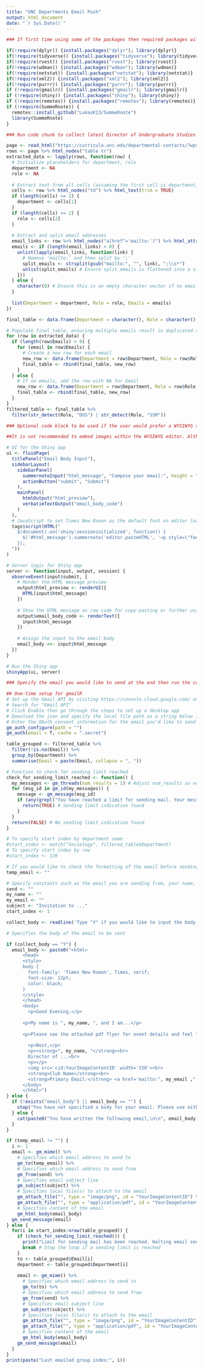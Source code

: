 ```yaml
---
title: "UNC Departments Email Push"
output: html_document
date: "`r Sys.Date()`"
---
```


```r
### If first time using some of the packages then required packages will be installed before being loaded via library, otherwise installed packages will be loaded via require

if(!require(dplyr)) {install.packages("dplyr"); library(dplyr)}
if(!require(tidyverse)) {install.packages("tidyverse"); library(tidyverse)}
if(!require(rvest)) {install.packages("rvest"); library(rvest)}
if(!require(wdman)) {install.packages("wdman"); library(wdman)}
if(!require(netstat)) {install.packages("netstat"); library(netstat)}
if(!require(xml2)) {install.packages("xml2"); library(xml2)}
if(!require(purrr)) {install.packages("purrr"); library(purrr)}
if (!require(gmailr)) {install.packages("gmailr"); library(gmailr)}
if (!require(shiny)) {install.packages("shiny"); library(shiny)}
if (!require(remotes)) {install.packages("remotes"); library(remotes)}
if (!require(SummeRnote)) {
  remotes::install_github("LukasK13/SummeRnote")
  library(SummeRnote)
}
```

```r
### Run code chunk to collect latest Director of Undergraduate Studies and Student Services Manager Contact Information in a dataframe

page <- read_html("https://curricula.unc.edu/departmental-contacts/?wpv_aux_current_post_id=191&wpv_aux_parent_post_id=191&wpv_view_count=645")
rows <- page %>% html_nodes("table tr")
extracted_data <- lapply(rows, function(row) {
  # Initialize placeholders for department, role
  department <- NA
  role <- NA
  
  # Extract text from all cells (assuming the first cell is department, the second is role)
  cells <- row %>% html_nodes("td") %>% html_text(trim = TRUE)
  if (length(cells) >= 1) {
    department <- cells[1]
  }
  if (length(cells) >= 2) {
    role <- cells[2]
  }
  
  # Extract and split email addresses
  email_links <- row %>% html_nodes("a[href^='mailto:']") %>% html_attr("href")
  emails <- if (length(email_links) > 0) {
    unlist(lapply(email_links, function(link) {
      # Remove 'mailto:' and then split by ';'
      split_emails <- strsplit(gsub("mailto:", "", link), ";\\s*")
      unlist(split_emails) # Ensure split_emails is flattened into a single vector
    }))
  } else {
    character(0) # Ensure this is an empty character vector if no emails
  }
  
  list(Department = department, Role = role, Emails = emails)
})

final_table <- data.frame(Department = character(), Role = character(), Email = character(), stringsAsFactors = FALSE)

# Populate final_table, ensuring multiple emails result in duplicated rows
for (row in extracted_data) {
  if (length(row$Emails) > 0) {
    for (email in row$Emails) {
      # Create a new row for each email
      new_row <- data.frame(Department = row$Department, Role = row$Role, Email = email, stringsAsFactors = FALSE)
      final_table <- rbind(final_table, new_row)
    }
  } else {
    # If no emails, add the row with NA for Email
    new_row <- data.frame(Department = row$Department, Role = row$Role, Email = NA, stringsAsFactors = FALSE)
    final_table <- rbind(final_table, new_row)
  }
}
filtered_table <- final_table %>%
  filter(str_detect(Role, "DUS") | str_detect(Role, "SSM"))
```

```r
### Optional code block to be used if the user would prefer a WYSIWYG style editor. If you'd prefer to use html directly there's space below to include this and running this code block is not necessary

##It is not recommended to embed images within the WYSIWYG editor. Although, it sometimes can work it is prone to error and it is much simpler to use the html code generated from this editor to paste into the below email_body variable and then to manually add images by cid as is done in the example below. This will also work better with the gmailr package which is being used to send the emails

# UI for the Shiny app
ui <- fluidPage(
  titlePanel("Email Body Input"),
  sidebarLayout(
    sidebarPanel(
      summernoteInput("html_message", "Compose your email:", height = "400px"),
      actionButton("submit", "Submit")
    ),
    mainPanel(
      htmlOutput("html_preview"),
      verbatimTextOutput("email_body_code")
    )
  ),
  # JavaScript to set Times New Roman as the default font on editor load
  tags$script(HTML("
    $(document).on('shiny:sessioninitialized', function() {
      $('#html_message').summernote('editor.pasteHTML', '<p style=\"font-family: Times New Roman;\"><br></p>');
    });
  "))
)

# Server logic for Shiny app
server <- function(input, output, session) {
  observeEvent(input$submit, {
    # Render the HTML message preview
    output$html_preview <- renderUI({
      HTML(input$html_message)
    })
    
    # Show the HTML message as raw code for copy-pasting or further usage
    output$email_body_code <- renderText({
      input$html_message
    })
    
    # Assign the input to the email body
    email_body <<- input$html_message
  })
}

# Run the Shiny app
shinyApp(ui, server)
```

```r
### Specify the email you would like to send at the end then run the code chunk chunk to send email to all of the UNC departments

## One-time setup for gmailR
# Set up the Gmail API by visiting https://console.cloud.google.com/ on the email you'd like to send from
# Search for "Gmail API"
# Click Enable then go through the steps to set up a desktop app
# Download the json and specify the local file path as a string below in gm_auth_configure
# Enter the OAuth consent information for the email you'd like to send from
gm_auth_configure(path = "")
gm_auth(email = T, cache = ".secret")

table_grouped <- filtered_table %>% 
  filter(!is.na(Email)) %>%
  group_by(Department) %>% 
  summarise(Email = paste(Email, collapse = ", "))

# Function to check for sending limit reached
check_for_sending_limit_reached <- function() {
  my_messages <- gm_threads(num_results = 1) # Adjust num_results as needed
  for (msg_id in gm_id(my_messages)) {
    message <- gm_message(msg_id)
    if (any(grepl("You have reached a limit for sending mail. Your message was not sent.", gm_body(message), fixed = TRUE))) {
      return(TRUE) # Sending limit indication found
    }
  }
  return(FALSE) # No sending limit indication found
}

# To specify start index by department name
#start_index <- match("Sociology", filtered_table$Department)
# To specify start index by row
#start_index <- 120

# If you would like to check the formatting of the email before sending out then type your email here and a single email will be sent directly to you for testing purposes. Set temp_email to empty string once you're satisfied and would like to disseminate the message.
temp_email <- ""

# Specify constants such as the email you are sending from, your name, subject line, and the email the recipient can respond to with questions
send <- ""
my_name <- ""
my_email <- ""
subject <- "Invitation to ..."
start_index <- 1

collect_body <- readline('Type "Y" if you would like to input the body of your email in html rather than using the \nWYSIWYG editor above.\n\n')

# Specifies the body of the email to be sent

if (collect_body == "Y") {
  email_body <- paste0("<html>
      <head>
      <style>
      body { 
        font-family: 'Times New Roman', Times, serif; 
        font-size: 12pt; 
        color: black; 
      }
      </style>
      </head>
      <body>
        <p>Good Evening,</p>
      
      <p>My name is ", my_name, ", and I am...</p>
      
      <p>Please see the attached pdf flyer for event details and feel free to disseminate to faculty and students so they may RSVP for the event. If you have any questions or would like further information, feel free to contact me at ", my_email, ". We appreciate your support in promoting this event.</p>
      
        <p>Best,</p>
        <p><strong>", my_name, "</strong><br>
        Director of ...<br>
        <p></p>
        <img src='cid:YourImageContentID' width='150'><br>
        <strong>Club Name</strong><br>
        <strong>Primary Email:</strong> <a href='mailto:", my_email ,"'>", my_email,"</a><br>
      </body>
      </html>")
} else {
  if (!exists("email_body") || email_body == "") {
    stop("You have not specified a body for your email. Please use either the WYSIWYG editor or the html editor depending on your preference.")
  } else {
    cat(paste0("You have written the following email,\n\n", email_body))
  }
}

if (temp_email != "") {
  i <- 1
  email <- gm_mime() %>%
    # Specifies which email address to send to
    gm_to(temp_email) %>%
    # Specifies which email address to send from
    gm_from(send) %>%
    # Specifies email subject line
    gm_subject(subject) %>%
    # Specifies local file(s) to attach to the email
    gm_attach_file("", type = "image/png", id = "YourImageContentID") %>%
    gm_attach_file("", type = "application/pdf", id = "YourImageContentID1") %>%
    # Specifies content of the email
    gm_html_body(email_body)
  gm_send_message(email)
} else {
  for(i in start_index:nrow(table_grouped)) {
    if (check_for_sending_limit_reached()) {
      print("Limit for sending mail has been reached. Halting email sending.")
      break # Stop the loop if a sending limit is reached
    }
    to <- table_grouped$Email[i]
    department <- table_grouped$Department[i]
      
    email <- gm_mime() %>%
      # Specifies which email address to send to
      gm_to(to) %>%
      # Specifies which email address to send from
      gm_from(send) %>%
      # Specifies email subject line
      gm_subject(subject) %>%
      # Specifies local file(s) to attach to the email
      gm_attach_file("", type = "image/png", id = "YourImageContentID") %>%
      gm_attach_file("", type = "application/pdf", id = "YourImageContentID1") %>%
      # Specifies content of the email
      gm_html_body(email_body)
    gm_send_message(email)
  }
}
print(paste("Last emailed group index:", i))
```